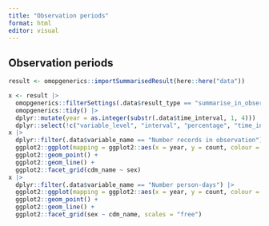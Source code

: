 ```yaml
---
title: "Observation periods"
format: html
editor: visual
---
```


## Observation periods

```r
result <- omopgenerics::importSummarisedResult(here::here("data"))
```

```r
x <- result |>
  omopgenerics::filterSettings(.data$result_type == "summarise_in_observation") |>
  omopgenerics::tidy() |>
  dplyr::mutate(year = as.integer(substr(.data$time_interval, 1, 4))) |>
  dplyr::select(!c("variable_level", "interval", "percentage", "time_interval"))
x |>
  dplyr::filter(.data$variable_name == "Number records in observation") |>
  ggplot2::ggplot(mapping = ggplot2::aes(x = year, y = count, colour = mode)) +
  ggplot2::geom_point() +
  ggplot2::geom_line() +
  ggplot2::facet_grid(cdm_name ~ sex)
x |>
  dplyr::filter(.data$variable_name == "Number person-days") |>
  ggplot2::ggplot(mapping = ggplot2::aes(x = year, y = count, colour = mode)) +
  ggplot2::geom_point() +
  ggplot2::geom_line() +
  ggplot2::facet_grid(sex ~ cdm_name, scales = "free")
```

